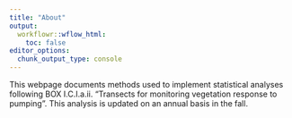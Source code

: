 ```yaml
---
title: "About"
output:
  workflowr::wflow_html:
    toc: false
editor_options:
  chunk_output_type: console
---
```


This webpage documents methods used to implement statistical analyses following BOX I.C.I.a.ii. "Transects for monitoring vegetation response to pumping". This analysis is updated on an annual basis in the fall.

